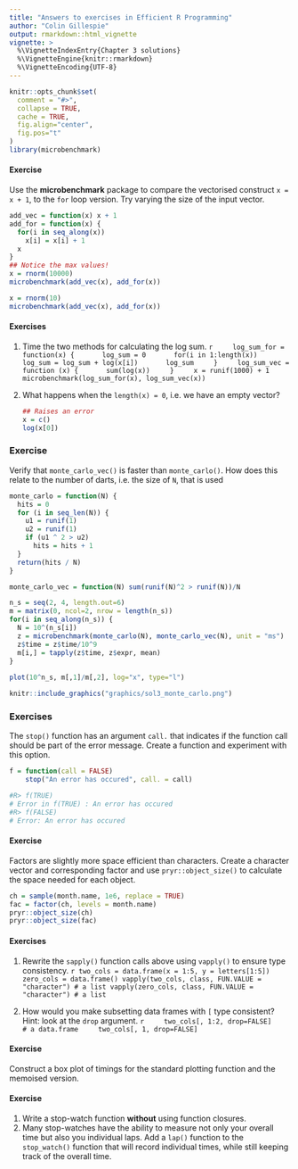 ```yaml
---
title: "Answers to exercises in Efficient R Programming"
author: "Colin Gillespie"
output: rmarkdown::html_vignette
vignette: >
  %\VignetteIndexEntry{Chapter 3 solutions}
  %\VignetteEngine{knitr::rmarkdown}
  %\VignetteEncoding{UTF-8}
---
```


<!--
%\VignetteEngine{knitr::rmarkdown}
%\VignetteIndexEntry{Chapter 3 solutions}
-->
```r
knitr::opts_chunk$set(
  comment = "#>",
  collapse = TRUE,
  cache = TRUE, 
  fig.align="center",
  fig.pos="t"
)
library(microbenchmark)
```

#### Exercise {-}

Use the **microbenchmark** package to compare the vectorised construct `x = x + 1`, to the
`for` loop version. Try varying the size of the input vector.

```r
add_vec = function(x) x + 1
add_for = function(x) {
  for(i in seq_along(x))
    x[i] = x[i] + 1
  x
}
## Notice the max values!
x = rnorm(10000)
microbenchmark(add_vec(x), add_for(x))

x = rnorm(10)
microbenchmark(add_vec(x), add_for(x))
```


#### Exercises {-}

1. Time the two methods for calculating the log sum. 
    ```r
    log_sum_for = function(x) {
      log_sum = 0
      for(i in 1:length(x))
        log_sum = log_sum + log(x[i])
      log_sum
    }
    log_sum_vec = function (x) {
      sum(log(x))
    }
    x = runif(1000) + 1
    microbenchmark(log_sum_for(x), log_sum_vec(x))
    ```
1. What happens when the `length(x) = 0`, i.e. we have an empty vector?

    ```r
    ## Raises an error
    x = c()
    log(x[0])
    ```

### Exercise {-}

Verify that `monte_carlo_vec()` is faster than `monte_carlo()`. How does this relate to 
the number of darts, i.e. the size of `N`, that is used

```r
monte_carlo = function(N) {
  hits = 0
  for (i in seq_len(N)) {
    u1 = runif(1)
    u2 = runif(1)
    if (u1 ^ 2 > u2)
      hits = hits + 1
  }
  return(hits / N)
}

monte_carlo_vec = function(N) sum(runif(N)^2 > runif(N))/N

n_s = seq(2, 4, length.out=6)
m = matrix(0, ncol=2, nrow = length(n_s))
for(i in seq_along(n_s)) {
  N = 10^(n_s[i])
  z = microbenchmark(monte_carlo(N), monte_carlo_vec(N), unit = "ms")
  z$time = z$time/10^9
  m[i,] = tapply(z$time, z$expr, mean)
}
  
plot(10^n_s, m[,1]/m[,2], log="x", type="l")
```

```r
knitr::include_graphics("graphics/sol3_monte_carlo.png")
```

### Exercises {-}

The `stop()` function has an argument `call.` that indicates if the function call
should be part of the error message. Create a function and experiment with this option.

```r
f = function(call = FALSE)
    stop("An error has occured", call. = call)

#R> f(TRUE)
# Error in f(TRUE) : An error has occured
#R> f(FALSE)
# Error: An error has occured
```

#### Exercise {-}

Factors are slightly more space efficient than characters. Create a character vector
and corresponding factor and use `pryr::object_size()` to calculate the space needed for
each object.

```r
ch = sample(month.name, 1e6, replace = TRUE)
fac = factor(ch, levels = month.name)
pryr::object_size(ch)
pryr::object_size(fac)
```

#### Exercises {-}

1. Rewrite the `sapply()` function calls above using `vapply()` to ensure type consistency.
    ```r
two_cols = data.frame(x = 1:5, y = letters[1:5])
zero_cols = data.frame()
vapply(two_cols, class, FUN.VALUE = "character") # a list
vapply(zero_cols, class, FUN.VALUE = "character") # a list
```


1. How would you make subsetting data frames with `[` type consistent? Hint: look at
the `drop` argument.
    ```r
    two_cols[, 1:2, drop=FALSE]          # a data.frame
    two_cols[, 1, drop=FALSE]          
    ```

#### Exercise {-}

Construct a box plot of timings for the standard plotting function and the memoised
version. 

#### Exercise {-}

1. Write a stop-watch function __without__ using function closures.
1. Many stop-watches have the ability to measure not only your overall time but also you
individual laps. Add a `lap()` function to the `stop_watch()` function that will record
individual times, while still keeping track of the overall time.
